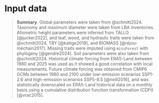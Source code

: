 # Input data {.unnumbered}

> **Summary**. Global parameters were taken from @schmitt2024. Taxonomy and maximum diameter were taken from LBA inventories. Allometric height parameters were inferred from TALLO [@jucker2022], and leaf, wood, and hydraulic traits were taken from @schmitt2024, TRY [@kattge2019], and BIOMASS [@réjou-méchain2017]. Missing traits were imputed using `missForest` with phylogeny [@gendre2024]. Soil parameters were also taken from @schmitt2024. Historical climate forcing from ERA5-Land between 1980 and 2025 was used as it showed a good correlation with local measurements. Future climate forcing was obtained from CMIP6 GCMs between 1980 and 2100 under low-emission scenarios SSP1-2.6 and high-emission scenarios SSP5-8.5 [@neill2016], and was statistically downscaled on ERA5-Land historical data on a monthly basis using a cumulative distribution function transformation (CDFt) [@vrac2015].
